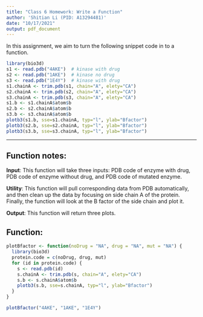 ```yaml
---
title: "Class 6 Homework: Write a Function"
author: 'Shitian Li (PID: A13294481)'
date: "10/17/2021"
output: pdf_document
---
```


In this assignment, we aim to turn the following snippet code in to a function. 
```r
library(bio3d)
s1 <- read.pdb("4AKE")  # kinase with drug
s2 <- read.pdb("1AKE")  # kinase no drug
s3 <- read.pdb("1E4Y")  # kinase with drug
s1.chainA <- trim.pdb(s1, chain="A", elety="CA")
s2.chainA <- trim.pdb(s2, chain="A", elety="CA")
s3.chainA <- trim.pdb(s3, chain="A", elety="CA")
s1.b <- s1.chainA$atom$b
s2.b <- s2.chainA$atom$b
s3.b <- s3.chainA$atom$b
plotb3(s1.b, sse=s1.chainA, typ="l", ylab="Bfactor")
plotb3(s2.b, sse=s2.chainA, typ="l", ylab="Bfactor")
plotb3(s3.b, sse=s3.chainA, typ="l", ylab="Bfactor")
```

---

## Function notes: 

**Input**: This function will take three inputs: PDB code of enzyme with drug, PDB code of enzyme without drug, and PDB code of mutated enzyme.  

**Utility**: This function will pull corresponding data from PDB automatically, and then clean up the data by focusing on side chain A of the protein. Finally, the function will look at the B factor of the side chain and plot it. 

**Output**: This function will return three plots. 

## Function:

```r
plotBfactor <- function(noDrug = "NA", drug = "NA", mut = "NA") {
  library(bio3d)
  protein.code = c(noDrug, drug, mut)
  for (id in protein.code) {
    s <- read.pdb(id)
    s.chainA <- trim.pdb(s, chain="A", elety="CA")
    s.b <- s.chainA$atom$b
    plotb3(s.b, sse=s.chainA, typ="l", ylab="Bfactor")
  }
}

plotBfactor("4AKE", "1AKE", "1E4Y")

```



